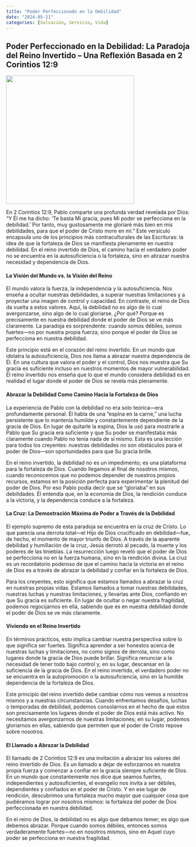```yaml
---
title: "Poder Perfeccionado en la Debilidad"
date: "2024-05-21"
categories: [Salvación, Servicio, Vida]
---
```


## Poder Perfeccionado en la Debilidad: La Paradoja del Reino Invertido – Una Reflexión Basada en 2 Corintios 12:9

![](greatweakness.webp){fig-align="center" width="350"}

En 2 Corintios 12:9, Pablo comparte una profunda verdad revelada por Dios: “Y Él me ha dicho: ‘Te basta Mi gracia, pues Mi poder se perfecciona en la debilidad.’ Por tanto, muy gustosamente me gloriaré más bien en mis debilidades, para que el poder de Cristo more en mí.” Este versículo encapsula uno de los principios más contraculturales de las Escrituras: la idea de que la fortaleza de Dios se manifiesta plenamente en nuestra debilidad. En el reino invertido de Dios, el camino hacia el verdadero poder no se encuentra en la autosuficiencia o la fortaleza, sino en abrazar nuestra necesidad y dependencia de Dios.

#### La Visión del Mundo vs. la Visión del Reino

El mundo valora la fuerza, la independencia y la autosuficiencia. Nos enseña a ocultar nuestras debilidades, a superar nuestras limitaciones y a proyectar una imagen de control y capacidad. En contraste, el reino de Dios da vuelta a estos valores. Aquí, la debilidad no es algo de lo cual avergonzarse, sino algo de lo cual gloriarse. ¿Por qué? Porque es precisamente en nuestra debilidad donde el poder de Dios se ve más claramente. La paradoja es sorprendente: cuando somos débiles, somos fuertes—no por nuestra propia fuerza, sino porque el poder de Dios se perfecciona en nuestra debilidad.

Este principio está en el corazón del reino invertido. En un mundo que idolatra la autosuficiencia, Dios nos llama a abrazar nuestra dependencia de Él. En una cultura que valora el poder y el control, Dios nos muestra que Su gracia es suficiente incluso en nuestros momentos de mayor vulnerabilidad. El reino invertido nos enseña que lo que el mundo considera debilidad es en realidad el lugar donde el poder de Dios se revela más plenamente.

#### Abrazar la Debilidad Como Camino Hacia la Fortaleza de Dios

La experiencia de Pablo con la debilidad no era solo teórica—era profundamente personal. Él habla de una “espina en la carne,” una lucha persistente que lo mantenía humilde y constantemente dependiente de la gracia de Dios. En lugar de quitarle la espina, Dios la usó para mostrarle a Pablo que Su gracia era suficiente y que Su poder se manifestaba más claramente cuando Pablo no tenía nada de sí mismo. Esta es una lección para todos los creyentes: nuestras debilidades no son obstáculos para el poder de Dios—son oportunidades para que Su gracia brille.

En el reino invertido, la debilidad no es un impedimento; es una plataforma para la fortaleza de Dios. Cuando llegamos al final de nosotros mismos, cuando reconocemos que no podemos depender de nuestros propios recursos, estamos en la posición perfecta para experimentar la plenitud del poder de Dios. Por eso Pablo podía decir que se “gloriaba” en sus debilidades. Él entendía que, en la economía de Dios, la rendición conduce a la victoria, y la dependencia conduce a la fortaleza.

#### La Cruz: La Demostración Máxima de Poder a Través de la Debilidad

El ejemplo supremo de esta paradoja se encuentra en la cruz de Cristo. Lo que parecía una derrota total—el Hijo de Dios crucificado en debilidad—fue, de hecho, el momento de mayor triunfo de Dios. A través de la aparente debilidad y humillación de la cruz, Jesús derrotó al pecado, la muerte y los poderes de las tinieblas. La resurrección luego reveló que el poder de Dios se perfecciona no en la fuerza humana, sino en la rendición divina. La cruz es un recordatorio poderoso de que el camino hacia la victoria en el reino de Dios es a través de abrazar la debilidad y confiar en la fortaleza de Dios.

Para los creyentes, esto significa que estamos llamados a abrazar la cruz en nuestras propias vidas. Estamos llamados a tomar nuestras debilidades, nuestras luchas y nuestras limitaciones, y llevarlas ante Dios, confiando en que Su gracia es suficiente. En lugar de ocultar o negar nuestra fragilidad, podemos regocijarnos en ella, sabiendo que es en nuestra debilidad donde el poder de Dios se ve más claramente.

#### Viviendo en el Reino Invertido

En términos prácticos, esto implica cambiar nuestra perspectiva sobre lo que significa ser fuertes. Significa aprender a ser honestos acerca de nuestras luchas y limitaciones, no como signos de derrota, sino como lugares donde la gracia de Dios puede brillar. Significa renunciar a la necesidad de tener todo bajo control y, en su lugar, descansar en la suficiencia de la gracia de Dios. En el reino invertido, el verdadero poder no se encuentra en la autopromoción o la autosuficiencia, sino en la humilde dependencia de la fortaleza de Dios.

Este principio del reino invertido debe cambiar cómo nos vemos a nosotros mismos y a nuestras circunstancias. Cuando enfrentamos desafíos, luchas o temporadas de debilidad, podemos consolarnos en el hecho de que estos son precisamente los lugares donde el poder de Dios está más activo. No necesitamos avergonzarnos de nuestras limitaciones; en su lugar, podemos gloriarnos en ellas, sabiendo que permiten que el poder de Cristo repose sobre nosotros.

#### El Llamado a Abrazar la Debilidad

El llamado de 2 Corintios 12:9 es una invitación a abrazar los valores del reino invertido de Dios. Es un llamado a dejar de esforzarnos en nuestra propia fuerza y comenzar a confiar en la gracia siempre suficiente de Dios. En un mundo que constantemente nos dice que seamos fuertes, independientes y autosuficientes, el evangelio nos invita a ser débiles, dependientes y confiados en el poder de Cristo. Y en ese lugar de rendición, descubrimos una fortaleza mucho mayor que cualquier cosa que pudiéramos lograr por nosotros mismos: la fortaleza del poder de Dios perfeccionada en nuestra debilidad.

En el reino de Dios, la debilidad no es algo que debamos temer; es algo que debemos abrazar. Porque cuando somos débiles, entonces somos verdaderamente fuertes—no en nosotros mismos, sino en Aquel cuyo poder se perfecciona en nuestra fragilidad.
